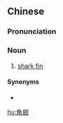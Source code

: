 {{also|鱼翅}}
==Chinese==
{{zh-forms|s=鱼翅}}
{{wikipedia|lang=zh}}

===Pronunciation===
{{zh-pron
|m=yúchì
|c=jyu4 ci3
|mn=qz:hîr-chhì/tp:hû-chhì/kh,xm,zz:hî-chhì
|w=3hhngg tshr
|cat=n
}}

===Noun===
{{zh-noun}}

# [[shark fin]]

====Synonyms====
* {{zh-l|魚翅湯}}

[[hu:魚翅]]